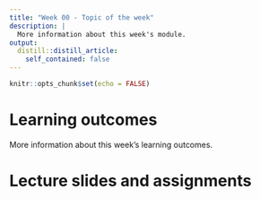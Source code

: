 ```yaml
---
title: "Week 00 - Topic of the week"
description: |
  More information about this week's module.
output:
  distill::distill_article:
    self_contained: false
---
```



```r
knitr::opts_chunk$set(echo = FALSE)
```

# Learning outcomes
More information about this week's learning outcomes.

# Lecture slides and assignments
